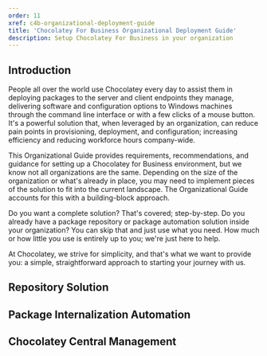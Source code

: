 ```yaml
---
order: 11
xref: c4b-organizational-deployment-guide
title: 'Chocolatey For Business Organizational Deployment Guide'
description: Setup Chocolatey For Business in your organization
---
```


## Introduction

People all over the world use Chocolatey every day to assist them in deploying packages to the server and client endpoints they manage, delivering software and configuration options to Windows machines through the command line interface or with a few clicks of a mouse button. It's a powerful solution that, when leveraged by an organization, can reduce pain points in provisioning, deployment, and configuration; increasing efficiency and reducing workforce hours company-wide.

This Organizational Guide provides requirements, recommendations, and guidance for setting up a Chocolatey for Business environment, but we know not all organizations are the same. Depending on the size of the organization or what's already in place, you may need to implement pieces of the solution to fit into the current landscape. The Organizational Guide accounts for this with a building-block approach.

Do you want a complete solution? That's covered; step-by-step. Do you already have a package repository or package automation solution inside your organization? You can skip that and just use what you need. How much or how little you use is entirely up to you; we're just here to help.

At Chocolatey, we strive for simplicity, and that's what we want to provide you: a simple, straightforward approach to starting your journey with us.

## Repository Solution

<OrgGuideRepository />

## Package Internalization Automation

<OrgGuidePackageAutomationIntro />

## Chocolatey Central Management

<OrgGuideCentralManagementIntro />